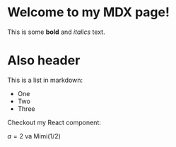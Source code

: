 

# Welcome to my MDX page!




This is some **bold** and _italics_ text.

<h1> Also header</h1>

This is a list in markdown:

- One
- Two
- Three

Checkout my React component:

<M> $a=2$ va</M>
Mimi(1/2)
